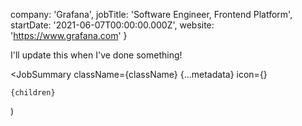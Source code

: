 
  company: 'Grafana',
  jobTitle: 'Software Engineer, Frontend Platform',
  startDate: '2021-06-07T00:00:00.000Z',
  website: 'https://www.grafana.com'
}

I'll update this when I've done something!

  <JobSummary
    className={className}
    {...metadata}
    icon={<Grafana />}
  >
    {children}
  </JobSummary>
)
